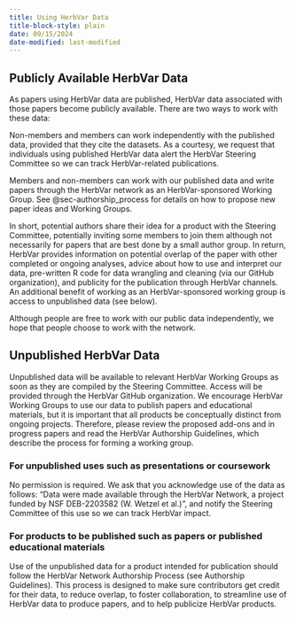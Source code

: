 ```yaml
---
title: Using HerbVar Data
title-block-style: plain
date: 09/15/2024
date-modified: last-modified
---
```



## Publicly Available HerbVar Data

As papers using HerbVar data are published, HerbVar data associated with those papers become publicly available. There are two ways to work with these data:

Non-members and members can work independently with the published data, provided that they cite the datasets. As a courtesy, we request that individuals using published HerbVar data alert the HerbVar Steering Committee so we can track HerbVar-related publications.

Members and non-members can work with our published data and write papers through the HerbVar network as an HerbVar-sponsored Working Group. See @sec-authorship_process for details on how to propose new paper ideas and Working Groups.

In short, potential authors share their idea for a product with the Steering Committee, potentially inviting some members to join them although not necessarily for papers that are best done by a small author group. In return, HerbVar provides information on potential overlap of the paper with other completed or ongoing analyses, advice about how to use and interpret our data, pre-written R code for data wrangling and cleaning (via our GitHub organization), and publicity for the publication through HerbVar channels. An additional benefit of working as an HerbVar-sponsored working group is access to unpublished data (see below).

Although people are free to work with our public data independently, we hope that people choose to work with the network.

## Unpublished HerbVar Data

Unpublished data will be available to relevant HerbVar Working Groups as soon as they are compiled by the Steering Committee. Access will be provided through the HerbVar GitHub organization. We encourage HerbVar Working Groups to use our data to publish papers and educational materials, but it is important that all products be conceptually distinct from ongoing projects. Therefore, please review the proposed add-ons and in progress papers and read the HerbVar Authorship Guidelines, which describe the process for forming a working group.

### For unpublished uses such as presentations or coursework
No permission is required. We ask that you acknowledge use of the data as follows: “Data were made available through the HerbVar Network, a project funded by NSF DEB-​​2203582 (W. Wetzel et al.)”, and notify the Steering Committee of this use so we can track HerbVar impact.

### For products to be published such as papers or published educational materials
Use of the unpublished data for a product intended for publication should follow the HerbVar Network Authorship Process (see Authorship Guidelines). This process is designed to make sure contributors get credit for their data, to reduce overlap, to foster collaboration, to streamline use of HerbVar data to produce papers, and to help publicize HerbVar products. 

